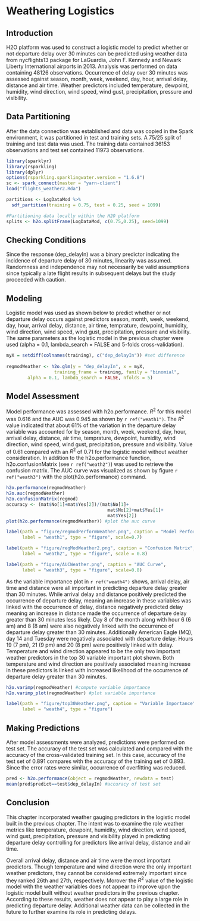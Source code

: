 
# Weathering Logistics

## Introduction 
H2O platform was used to construct a logistic model to predict whether or not departure delay over 30 minutes can be predicted using weather data from nycflights13 package for LaGuardia, John F. Kennedy and Newark Liberty International airports in 2013. Analysis was performed on data containing 48126 observations. Occurrence of delay over 30 minutes was assessed against season, month, week, weekend, day, hour, arrival delay, distance and air time. Weather predictors included temperature, dewpoint, humidity, wind direction, wind speed, wind gust, precipitation, pressure and visibility. 

## Data Partitioning 
After the data connection was established and data was copied in the Spark environment, it was partitioned in test and training sets. A 75/25 split of training and test data was used. The training data contained 36153 observations and test set contained 11973 observations. 

```r
library(sparklyr)
library(rsparkling)
library(dplyr)
options(rsparkling.sparklingwater.version = "1.6.8")
sc <- spark_connect(master = "yarn-client")
load("flights_weather2.Rda")

partitions <- LogDataMod %>%
  sdf_partition(training = 0.75, test = 0.25, seed = 1099)

#Partitioning data locally within the H2O platform
splits <- h2o.splitFrame(LogDataMod, c(0.75,0.25), seed=1099)
```

## Checking Conditions
Since the response (dep_delayIn) was a binary predictor indicating the incidence of departure delay of 30 minutes, linearity was assumed. Randomness and independence may not necessarily be valid assumptions since typically a late flight results in subsequent delays but the study proceeded with caution. 

## Modeling 
Logistic model was used as shown below to predict whether or not departure delay occurs against predictors season, month, week, weekend, day, hour, arrival delay, distance, air time, temprature, dewpoint, humidity, wind direction, wind speed, wind gust, precipitation, pressure and visibility. The same parameters as the logistic model in the previous chapter were used (alpha = 0.1, lambda_search = FALSE and 5-folds cross-validation). 

```r
myX = setdiff(colnames(training), c("dep_delayIn")) #set difference
 
regmodWeather <- h2o.glm(y = "dep_delayIn", x = myX, 
                  training_frame = training, family = "binomial",
        alpha = 0.1, lambda_search = FALSE, nfolds = 5)
```

## Model Assessment
Model performance was assessed with h2o.performance. $R^{2}$ for this model was 0.616 and the AUC was 0.945 as shown by `r ref("weath1")`. The $R^{2}$ value indicated that about 61% of the variation in the departure delay variable was accounted for by season, month, week, weekend, day, hour, arrival delay, distance, air time, temprature, dewpoint, humidity, wind direction, wind speed, wind gust, precipitation, pressure and visibility. Value of 0.61 compared with an $R^{2}$ of 0.71 for the logistic model without weather consideration. In addition to the h2o.performance function, h2o.confusionMatrix (see `r ref("weath2")`) was used to retrieve the confusion matrix. The AUC curve was visualized as shown by figure `r ref("weath3")` with the plot(h2o.performance) command. 

```r
h2o.performance(regmodWeather) 
h2o.auc(regmodWeather) 
h2o.confusionMatrix(regmod) 
accuracy <- (mat$No[1]+mat$Yes[2])/(mat$No[1]+
                                      mat$No[2]+mat$Yes[1]+
                                      mat$Yes[2]) 
plot(h2o.performance(regmodWeather)) #plot the auc curve 
```

```r
label(path = "figure/regmodPerformWeather.png", caption = "Model Performance", 
      label = "weath1", type = "figure", scale=0.7)
```

```r
label(path = "figure/regModWeather2.png", caption = "Confusion Matrix", 
      label = "weath2", type = "figure", scale = 0.8)
```

```r
label(path = "figure/AUCWeather.png", caption = "AUC Curve", 
      label = "weath3", type = "figure", scale=0.8)
```

\clearpage

As the variable importance plot in `r ref("weath4")` shows, arrival delay, air time and distance were all important in predicting departure delay greater than 30 minutes. While arrival delay and distance positively predicted the occurrence of departure delay, meaning an increase in these variables was linked with the occurrence of delay, distance negatively predicted delay meaning an increase in distance made the occurrence of departure delay greater than 30 minutes less likely. Day 8 of the month along with hour 6 (6 am) and 8 (8 am) were also negatively linked with the occurrence of departure delay greater than 30 minutes. Additionally American Eagle (MQ), day 14 and Tuesday were negatively associated with departure delay. Hours 19 (7 pm), 21 (9 pm) and 20 (8 pm) were positively linked with delay. Temperature and wind direction appeared to be the only two important weather predictors in the top 30 variable important plot shown. Both temperature and wind direction are positively associated meaning increase in these predictors is linked with increased likelihood of the occurrence of departure delay greater than 30 minutes. 

```r
h2o.varimp(regmodWeather) #compute variable importance
h2o.varimp_plot(regmodWeather) #plot variable importance
```

```r
label(path = "figure/top30Weather.png", caption = "Variable Importance", 
      label = "weath4", type = "figure")
```

\clearpage

## Making Predictions 
After model assessments were analyzed, predictions were performed on test set. The accuracy of the test set was calculated and compared with the accuracy of the cross-validated training set. In this case, accuracy of the test set of 0.891 compares with the accuracy of the training set of 0.893. Since the error rates were similar, occurrence of overfitting was reduced. 

```r
pred <- h2o.performance(object = regmodWeather, newdata = test) 
mean(pred$predict==test$dep_delayIn) #accuracy of test set 
```

## Conclusion
This chapter incorporated weather gauging predictors in the logistic model built in the previous chapter. The intent was to examine the role weather metrics like temperature, dewpoint, humidity, wind direction, wind speed, wind gust, precipitation, pressure and visibility played in predicting departure delay controlling for predictors like arrival delay, distance and air time. 

Overall arrival delay, distance and air time were the most important predictors. Though temperature and wind direction were the only important weather predictors, they cannot be considered extremely important since they ranked 26th and 27th, respectively. Morover the $R^{2}$ value of the logistic model with the weather variables does not appear to improve upon the logistic model built without weather predictors in the previous chapter. According to these results, weather does not appear to play a large role in predicting departure delay. Additional weather data can be collected in the future to further examine its role in predicting delays. 

